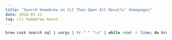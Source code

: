```yaml
---
title: "Search Homebrew on CLI Then Open All Results' Homepages"
date: 2018-01-11
tag: cli homebrew macos
---
```


```zsh
brew cask search sql | xargs | tr " " "\n" | while read -r line; do brew cask home "$line"; done
```
